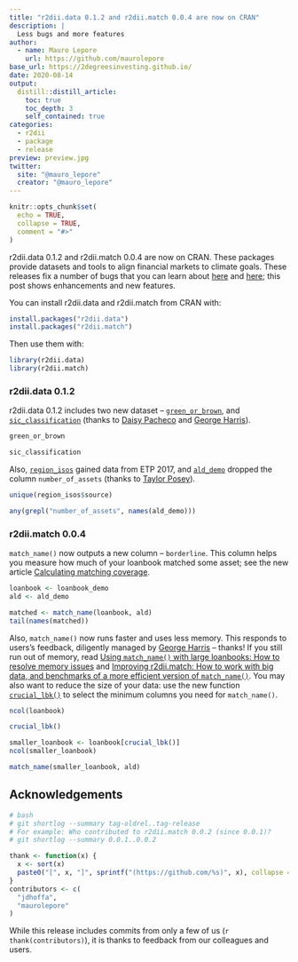 ```yaml
---
title: "r2dii.data 0.1.2 and r2dii.match 0.0.4 are now on CRAN"
description: |
  Less bugs and more features
author:
  - name: Mauro Lepore
    url: https://github.com/maurolepore
base_url: https://2degreesinvesting.github.io/
date: 2020-08-14
output: 
  distill::distill_article:
    toc: true
    toc_depth: 3
    self_contained: true
categories:
  - r2dii
  - package
  - release
preview: preview.jpg
twitter:
  site: "@mauro_lepore"
  creator: "@mauro_lepore"
---
```


```r
knitr::opts_chunk$set(
  echo = TRUE,
  collapse = TRUE,
  comment = "#>"
)
```

r2dii.data 0.1.2 and r2dii.match 0.0.4 are now on CRAN. These packages provide datasets and tools to align financial markets to climate goals. These releases fix a number of bugs that you can learn about [here](https://2degreesinvesting.github.io/r2dii.data/news/index.html) and [here](https://2degreesinvesting.github.io/r2dii.match/news/index.html); this post shows enhancements and new features.

You can install r2dii.data and r2dii.match from CRAN with:

```r
install.packages("r2dii.data")
install.packages("r2dii.match")
```

Then use them with:

```r
library(r2dii.data)
library(r2dii.match)
```

### r2dii.data 0.1.2

r2dii.data 0.1.2 includes two new dataset -- [`green_or_brown`](https://2degreesinvesting.github.io/r2dii.data/reference/green_or_brown.html), and [`sic_classification`](https://2degreesinvesting.github.io/r2dii.data/reference/sic_classification.html) (thanks to [Daisy Pacheco](https://github.com/daisy-pacheco) and [George Harris](https://github.com/georgeharris2deg)).

```r
green_or_brown

sic_classification
```

Also, [`region_isos`](https://2degreesinvesting.github.io/r2dii.data/reference/region_isos.html) gained data from ETP 2017, and [`ald_demo`](https://2degreesinvesting.github.io/r2dii.data/reference/ald_demo.html) dropped the column `number_of_assets` (thanks to [Taylor Posey](https://github.com/tposey28)).

```r
unique(region_isos$source)

any(grepl("number_of_assets", names(ald_demo)))
```

### r2dii.match 0.0.4

`match_name()` now outputs a new column -- `borderline`. This column helps you measure how much of your loanbook matched some asset; see the new article [Calculating matching coverage](https://2degreesinvesting.github.io/r2dii.match/articles/matching-coverage.html).

```r
loanbook <- loanbook_demo
ald <- ald_demo

matched <- match_name(loanbook, ald)
tail(names(matched))
```

Also, `match_name()` now runs faster and uses less memory. This responds to users's feedback, diligently managed by [George Harris](https://github.com/georgeharris2deg) -- thanks! If you still run out of memory, read [Using `match_name()` with large loanbooks: How to resolve memory issues](https://2degreesinvesting.github.io/posts/2020-07-31-chunk-your-data/) and [Improving r2dii.match: How to work with big data, and benchmarks of a more efficient version of `match_name()`](https://2degreesinvesting.github.io/posts/2020-07-18-improving-r2dii-match/). You may also want to reduce the size of your data: use the new function [`crucial_lbk()`](https://2degreesinvesting.github.io/r2dii.match/reference/crucial_lbk.html) to select the minimum columns you need for `match_name()`.

```r
ncol(loanbook)

crucial_lbk()

smaller_loanbook <- loanbook[crucial_lbk()]
ncol(smaller_loanbook)

match_name(smaller_loanbook, ald)
```
## Acknowledgements

```r
# bash
# git shortlog --summary tag-oldrel..tag-release
# For example: Who contributed to r2dii.match 0.0.2 (since 0.0.1)?
# git shortlog --summary 0.0.1..0.0.2

thank <- function(x) {
  x <- sort(x)
  paste0("[", x, "]", sprintf("(https://github.com/%s)", x), collapse = ", ")
}
contributors <- c(
  "jdhoffa",
  "maurolepore"
)
```

While this release includes commits from only a few of us (`r thank(contributors)`), it is thanks to feedback from our colleagues and users.